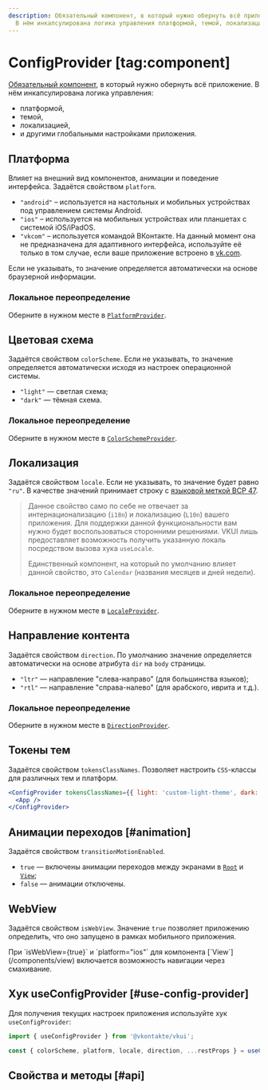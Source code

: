 ```yaml
---
description: Обязательный компонент, в который нужно обернуть всё приложение.
  В нём инкапсулирована логика управления платформой, темой, локализацией и другими глобальными настройками приложения.
---
```


<Overview group="configuration">

# ConfigProvider [tag:component]

[Обязательный компонент](/overview/install#step4), в который нужно обернуть всё приложение. В нём инкапсулирована логика управления:

- платформой,
- темой,
- локализацией,
- и другими глобальными настройками приложения.

</Overview>

## Платформа

Влияет на внешний вид компонентов, анимации и поведение интерфейса. Задаётся свойством `platform`.

- `"android"` – используется на настольных и мобильных устройствах под управлением системы Android.
- `"ios"` – используется на мобильных устройствах или планшетах с системой iOS/iPadOS.
- `"vkcom"` – используется командой ВКонтакте. На данный момент она не предназначена для адаптивного интерфейса, используйте её только
  в том случае, если ваше приложение встроено в [vk.com](https://vk.com).

Если не указывать, то значение определяется автоматически на основе браузерной информации.

### Локальное переопределение

Оберните в нужном месте в [`PlatformProvider`](/components/platform-provider).

## Цветовая схема

Задаётся свойством `colorScheme`. Если не указывать, то значение определяется автоматически исходя из настроек операционной системы.

- `"light"` — светлая схема;
- `"dark"` — тёмная схема.

### Локальное переопределение

Оберните в нужном месте в [`ColorSchemeProvider`](/components/color-scheme-provider).

## Локализация

Задаётся свойством `locale`. Если не указывать, то значение будет равно `"ru"`. В качестве значений принимает строку с
[языковой меткой BCP 47](https://www.iana.org/assignments/language-subtag-registry/language-subtag-registry).

> Данное свойство само по себе не отвечает за интернационализацию (`i18n`) и локализацию (`L10n`) вашего приложения.
> Для поддержки данной функциональности вам нужно будет воспользоваться сторонними решениями.
> VKUI лишь предоставляет возможность получить указанную локаль посредством вызова хука `useLocale`.
>
> Единственный компонент, на который по умолчанию влияет данной свойство, это `Calendar` (названия месяцев и дней недели).

### Локальное переопределение

Оберните в нужном месте в [`LocaleProvider`](/components/locale-provider).

## Направление контента

Задаётся свойством `direction`. По умолчанию значение определяется автоматически на основе атрибута `dir` на `body` страницы.

- `"ltr"` — направление "слева-направо" (для большинства языков);
- `"rtl"` — направление "справа-налево" (для арабского, иврита и т.д.).

### Локальное переопределение

Оберните в нужном месте в [`DirectionProvider`](/components/direction-provider).

## Токены тем

Задаётся свойством `tokensClassNames`. Позволяет настроить `CSS`-классы для различных тем и платформ.

```jsx
<ConfigProvider tokensClassNames={{ light: 'custom-light-theme', dark: 'custom-dark-theme' }}>
  <App />
</ConfigProvider>
```

## Анимации переходов [#animation]

Задаётся свойством `transitionMotionEnabled`.

- `true` — включены анимации переходов между экранами в [`Root`](/components/root) и [`View`](/components/view);
- `false` — анимации отключены.

## WebView

Задаётся свойством `isWebView`. Значение `true` позволяет приложению определить, что оно запущено в рамках мобильного приложения.

<Callout>
  При `isWebView={true}` и `platform="ios"` для компонента [`View`](/components/view) включается
  возможность навигации через смахивание.
</Callout>

## Хук useConfigProvider [#use-config-provider]

Для получения текущих настроек приложения используйте хук `useConfigProvider`:

```jsx
import { useConfigProvider } from '@vkontakte/vkui';
```

```jsx
const { colorScheme, platform, locale, direction, ...restProps } = useConfigProvider();
```

## Свойства и методы [#api]

<PropsTable name="ConfigProvider" />
